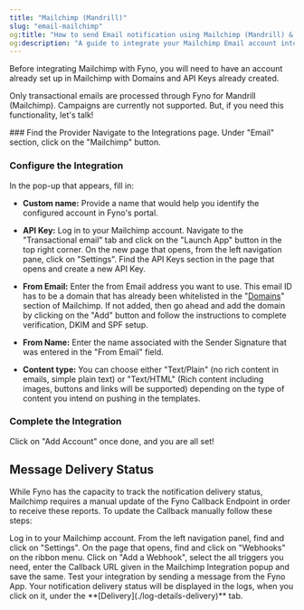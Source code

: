 ```yaml
---
title: "Mailchimp (Mandrill)"
slug: "email-mailchimp"
og:title: "How to send Email notification using Mailchimp (Mandrill) & Fyno | Help Document"
og:description: "A guide to integrate your Mailchimp Email account into Fyno."
---
```


Before integrating Mailchimp with Fyno, you will need to have an account already set up in Mailchimp with Domains and API Keys already created.

<Info>Only transactional emails are processed through Fyno for Mandrill (Mailchimp). Campaigns are currently not supported. But, if you need this functionality, let's talk!</Info>

<Steps>
### Find the Provider
Navigate to the Integrations page. Under "Email" section, click on the "Mailchimp" button.

### Configure the Integration

In the pop-up that appears, fill in:

- **Custom name:** Provide a name that would help you identify the configured account in Fyno's portal.

- **API Key:** Log in to your Mailchimp account. Navigate to the "Transactional email" tab and click on the "Launch App" button in the top right corner. On the new page that opens, from the left navigation pane, click on "Settings". Find the API Keys section in the page that opens and create a new API Key.
- **From Email:** Enter the from Email address you want to use. This email ID has to be a domain that has already been whitelisted in the "[Domains](https://mandrillapp.com/settings/sending-domains)" section of Mailchimp. If not added, then go ahead and add the domain by clicking on the "Add" button and follow the instructions to complete verification, DKIM and SPF setup.

- **From Name:** Enter the name associated with the Sender Signature that was entered in the "From Email" field.

- **Content type:** You can choose either "Text/Plain" (no rich content in emails, simple plain text) or "Text/HTML" (Rich content including images, buttons and links will be supported) depending on the type of content you intend on pushing in the templates.

### Complete the Integration

Click on "Add Account" once done, and you are all set!

</Steps>

## Message Delivery Status

While Fyno has the capacity to track the notification delivery status, Mailchimp requires a manual update of the Fyno Callback Endpoint in order to receive these reports. To update the Callback manually follow these steps:

<Steps>
  <Step>Log in to your Mailchimp account.</Step>
  <Step>From the left navigation panel, find and click on "Settings". On the page that opens, find and click on "Webhooks" on the ribbon menu.</Step>
  <Step>Click on "Add a Webhook", select the all triggers you need, enter the Callback URL given in the Mailchimp Integration popup and save the same.</Step>
  <Step>Test your integration by sending a message from the Fyno App. Your notification delivery status will be displayed in the logs, when you click on it, under the **[Delivery](./log-details-delivery)** tab.</Step>
</Steps>
